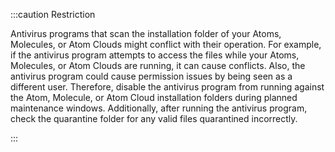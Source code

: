 :::caution Restriction

Antivirus programs that scan the installation folder of your Atoms, Molecules, or Atom Clouds might conflict with their operation. For example, if the antivirus program attempts to access the files while your Atoms, Molecules, or Atom Clouds are running, it can cause conflicts. Also, the antivirus program could cause permission issues by being seen as a different user. Therefore, disable the antivirus program from running against the Atom, Molecule, or Atom Cloud installation folders during planned maintenance windows. Additionally, after running the antivirus program, check the quarantine folder for any valid files quarantined incorrectly.

:::
